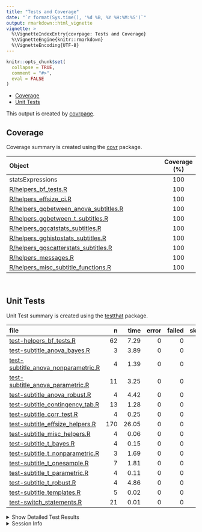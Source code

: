 ```yaml
---
title: "Tests and Coverage"
date: "`r format(Sys.time(), '%d %B, %Y %H:%M:%S')`"
output: rmarkdown::html_vignette
vignette: >
  %\VignetteIndexEntry{covrpage: Tests and Coverage}
  %\VignetteEngine{knitr::rmarkdown}
  %\VignetteEncoding{UTF-8}
---
```

  
```r
knitr::opts_chunk$set(
  collapse = TRUE,
  comment = "#>",
  eval = FALSE
)
```

<!--- Placeholder for tests/README.md Do Not Edit--->
  - [Coverage](#coverage)
  - [Unit Tests](#unit-tests)

This output is created by
[covrpage](https://github.com/metrumresearchgroup/covrpage).

## Coverage

Coverage summary is created using the
[covr](https://github.com/r-lib/covr) package.

| Object                                                                               | Coverage (%) |
| :----------------------------------------------------------------------------------- | :----------: |
| statsExpressions                                                                     |     100      |
| [R/helpers\_bf\_tests.R](https://github.com/IndrajeetPatil/statsExpressions/tree/master/R/helpers_bf_tests.R)                                    |     100      |
| [R/helpers\_effsize\_ci.R](https://github.com/IndrajeetPatil/statsExpressions/tree/master/R/helpers_effsize_ci.R)                                |     100      |
| [R/helpers\_ggbetween\_anova\_subtitles.R](https://github.com/IndrajeetPatil/statsExpressions/tree/master/R/helpers_ggbetween_anova_subtitles.R) |     100      |
| [R/helpers\_ggbetween\_t\_subtitles.R](https://github.com/IndrajeetPatil/statsExpressions/tree/master/R/helpers_ggbetween_t_subtitles.R)         |     100      |
| [R/helpers\_ggcatstats\_subtitles.R](https://github.com/IndrajeetPatil/statsExpressions/tree/master/R/helpers_ggcatstats_subtitles.R)            |     100      |
| [R/helpers\_gghistostats\_subtitles.R](https://github.com/IndrajeetPatil/statsExpressions/tree/master/R/helpers_gghistostats_subtitles.R)        |     100      |
| [R/helpers\_ggscatterstats\_subtitles.R](https://github.com/IndrajeetPatil/statsExpressions/tree/master/R/helpers_ggscatterstats_subtitles.R)    |     100      |
| [R/helpers\_messages.R](https://github.com/IndrajeetPatil/statsExpressions/tree/master/R/helpers_messages.R)                                     |     100      |
| [R/helpers\_misc\_subtitle\_functions.R](https://github.com/IndrajeetPatil/statsExpressions/tree/master/R/helpers_misc_subtitle_functions.R)     |     100      |

<br>

## Unit Tests

Unit Test summary is created using the
[testthat](https://github.com/r-lib/testthat) package.

| file                                                                                  |   n |  time | error | failed | skipped | warning |
| :------------------------------------------------------------------------------------ | --: | ----: | ----: | -----: | ------: | ------: |
| [test-helpers\_bf\_tests.R](https://github.com/IndrajeetPatil/statsExpressions/tree/master/tests/testthat/test-helpers_bf_tests.R)                         |  62 |  7.29 |     0 |      0 |       0 |       0 |
| [test-subtitle\_anova\_bayes.R](https://github.com/IndrajeetPatil/statsExpressions/tree/master/tests/testthat/test-subtitle_anova_bayes.R)                 |   3 |  3.89 |     0 |      0 |       0 |       0 |
| [test-subtitle\_anova\_nonparametric.R](https://github.com/IndrajeetPatil/statsExpressions/tree/master/tests/testthat/test-subtitle_anova_nonparametric.R) |   4 |  1.39 |     0 |      0 |       0 |       0 |
| [test-subtitle\_anova\_parametric.R](https://github.com/IndrajeetPatil/statsExpressions/tree/master/tests/testthat/test-subtitle_anova_parametric.R)       |  11 |  3.25 |     0 |      0 |       0 |       0 |
| [test-subtitle\_anova\_robust.R](https://github.com/IndrajeetPatil/statsExpressions/tree/master/tests/testthat/test-subtitle_anova_robust.R)               |   4 |  4.42 |     0 |      0 |       0 |       0 |
| [test-subtitle\_contingency\_tab.R](https://github.com/IndrajeetPatil/statsExpressions/tree/master/tests/testthat/test-subtitle_contingency_tab.R)         |  13 |  1.28 |     0 |      0 |       0 |       0 |
| [test-subtitle\_corr\_test.R](https://github.com/IndrajeetPatil/statsExpressions/tree/master/tests/testthat/test-subtitle_corr_test.R)                     |   4 |  0.25 |     0 |      0 |       0 |       0 |
| [test-subtitle\_effsize\_helpers.R](https://github.com/IndrajeetPatil/statsExpressions/tree/master/tests/testthat/test-subtitle_effsize_helpers.R)         | 170 | 26.05 |     0 |      0 |       0 |       0 |
| [test-subtitle\_misc\_helpers.R](https://github.com/IndrajeetPatil/statsExpressions/tree/master/tests/testthat/test-subtitle_misc_helpers.R)               |   4 |  0.06 |     0 |      0 |       0 |       0 |
| [test-subtitle\_t\_bayes.R](https://github.com/IndrajeetPatil/statsExpressions/tree/master/tests/testthat/test-subtitle_t_bayes.R)                         |   4 |  0.15 |     0 |      0 |       0 |       0 |
| [test-subtitle\_t\_nonparametric.R](https://github.com/IndrajeetPatil/statsExpressions/tree/master/tests/testthat/test-subtitle_t_nonparametric.R)         |   3 |  1.69 |     0 |      0 |       0 |       0 |
| [test-subtitle\_t\_onesample.R](https://github.com/IndrajeetPatil/statsExpressions/tree/master/tests/testthat/test-subtitle_t_onesample.R)                 |   7 |  1.81 |     0 |      0 |       0 |       0 |
| [test-subtitle\_t\_parametric.R](https://github.com/IndrajeetPatil/statsExpressions/tree/master/tests/testthat/test-subtitle_t_parametric.R)               |   4 |  0.11 |     0 |      0 |       0 |       0 |
| [test-subtitle\_t\_robust.R](https://github.com/IndrajeetPatil/statsExpressions/tree/master/tests/testthat/test-subtitle_t_robust.R)                       |   4 |  4.86 |     0 |      0 |       0 |       0 |
| [test-subtitle\_templates.R](https://github.com/IndrajeetPatil/statsExpressions/tree/master/tests/testthat/test-subtitle_templates.R)                      |   5 |  0.02 |     0 |      0 |       0 |       0 |
| [test-switch\_statements.R](https://github.com/IndrajeetPatil/statsExpressions/tree/master/tests/testthat/test-switch_statements.R)                        |  21 |  0.01 |     0 |      0 |       0 |       0 |

<details closed>

<summary> Show Detailed Test Results </summary>

| file                                                                                       | context                                        | test                                                                  | status |  n |  time |
| :----------------------------------------------------------------------------------------- | :--------------------------------------------- | :-------------------------------------------------------------------- | :----- | -: | ----: |
| [test-helpers\_bf\_tests.R](https://github.com/IndrajeetPatil/statsExpressions/tree/master/tests/testthat/test-helpers_bf_tests.R#L20)                          | helpers\_bf\_tests                             | bayes factor (correlation)                                            | PASS   |  5 |  0.02 |
| [test-helpers\_bf\_tests.R](https://github.com/IndrajeetPatil/statsExpressions/tree/master/tests/testthat/test-helpers_bf_tests.R#L57)                          | helpers\_bf\_tests                             | bayes factor (independent samples t-test)                             | PASS   |  6 |  0.06 |
| [test-helpers\_bf\_tests.R](https://github.com/IndrajeetPatil/statsExpressions/tree/master/tests/testthat/test-helpers_bf_tests.R#L103)                         | helpers\_bf\_tests                             | bayes factor (paired t-test)                                          | PASS   |  7 |  0.07 |
| [test-helpers\_bf\_tests.R](https://github.com/IndrajeetPatil/statsExpressions/tree/master/tests/testthat/test-helpers_bf_tests.R#L144)                         | helpers\_bf\_tests                             | bayes factor (one sample t-test)                                      | PASS   |  7 |  0.12 |
| [test-helpers\_bf\_tests.R](https://github.com/IndrajeetPatil/statsExpressions/tree/master/tests/testthat/test-helpers_bf_tests.R#L210)                         | helpers\_bf\_tests                             | bayes factor (between-subjects - anova)                               | PASS   |  9 |  0.14 |
| [test-helpers\_bf\_tests.R](https://github.com/IndrajeetPatil/statsExpressions/tree/master/tests/testthat/test-helpers_bf_tests.R#L318)                         | helpers\_bf\_tests                             | bayes factor (within-subjects - anova)                                | PASS   |  9 |  1.24 |
| [test-helpers\_bf\_tests.R](https://github.com/IndrajeetPatil/statsExpressions/tree/master/tests/testthat/test-helpers_bf_tests.R#L383)                         | helpers\_bf\_tests                             | bayes factor (proportion test)                                        | PASS   |  6 |  5.50 |
| [test-helpers\_bf\_tests.R](https://github.com/IndrajeetPatil/statsExpressions/tree/master/tests/testthat/test-helpers_bf_tests.R#L477)                         | helpers\_bf\_tests                             | bayes factor (contingency tab)                                        | PASS   | 10 |  0.12 |
| [test-helpers\_bf\_tests.R](https://github.com/IndrajeetPatil/statsExpressions/tree/master/tests/testthat/test-helpers_bf_tests.R#L553)                         | helpers\_bf\_tests                             | bayes factor caption maker check                                      | PASS   |  1 |  0.00 |
| [test-helpers\_bf\_tests.R](https://github.com/IndrajeetPatil/statsExpressions/tree/master/tests/testthat/test-helpers_bf_tests.R#L583_L601)                    | helpers\_bf\_tests                             | bayes factor caption maker check                                      | PASS   |  2 |  0.02 |
| [test-subtitle\_anova\_bayes.R](https://github.com/IndrajeetPatil/statsExpressions/tree/master/tests/testthat/test-subtitle_anova_bayes.R#L39)                  | subtitle\_anova\_bayes                         | subtitle\_anova\_bayes works (between-subjects)                       | PASS   |  1 |  0.04 |
| [test-subtitle\_anova\_bayes.R](https://github.com/IndrajeetPatil/statsExpressions/tree/master/tests/testthat/test-subtitle_anova_bayes.R#L79)                  | subtitle\_anova\_bayes                         | subtitle\_anova\_bayes works (within-subjects)                        | PASS   |  1 |  0.41 |
| [test-subtitle\_anova\_bayes.R](https://github.com/IndrajeetPatil/statsExpressions/tree/master/tests/testthat/test-subtitle_anova_bayes.R#L119)                 | subtitle\_anova\_bayes                         | subtitle\_anova\_bayes works (within-subjects) - with NA              | PASS   |  1 |  3.44 |
| [test-subtitle\_anova\_nonparametric.R](https://github.com/IndrajeetPatil/statsExpressions/tree/master/tests/testthat/test-subtitle_anova_nonparametric.R#L56)  | subtitle\_anova\_nonparametric                 | between-subjects - data with and without NAs                          | PASS   |  2 |  0.52 |
| [test-subtitle\_anova\_nonparametric.R](https://github.com/IndrajeetPatil/statsExpressions/tree/master/tests/testthat/test-subtitle_anova_nonparametric.R#L162) | subtitle\_anova\_nonparametric                 | within-subjects - data with and without NAs                           | PASS   |  2 |  0.87 |
| [test-subtitle\_anova\_parametric.R](https://github.com/IndrajeetPatil/statsExpressions/tree/master/tests/testthat/test-subtitle_anova_parametric.R#L58)        | subtitle\_anova\_parametric - between-subjects | parametric anova subtitles work (without NAs)                         | PASS   |  1 |  0.05 |
| [test-subtitle\_anova\_parametric.R](https://github.com/IndrajeetPatil/statsExpressions/tree/master/tests/testthat/test-subtitle_anova_parametric.R#L131)       | subtitle\_anova\_parametric - between-subjects | parametric anova subtitles work (with NAs)                            | PASS   |  1 |  0.78 |
| [test-subtitle\_anova\_parametric.R](https://github.com/IndrajeetPatil/statsExpressions/tree/master/tests/testthat/test-subtitle_anova_parametric.R#L190)       | subtitle\_anova\_parametric - between-subjects | parametric anova subtitles with partial omega-squared                 | PASS   |  1 |  0.12 |
| [test-subtitle\_anova\_parametric.R](https://github.com/IndrajeetPatil/statsExpressions/tree/master/tests/testthat/test-subtitle_anova_parametric.R#L250)       | subtitle\_anova\_parametric - between-subjects | parametric anova subtitles with partial eta-squared and data with NAs | PASS   |  1 |  0.05 |
| [test-subtitle\_anova\_parametric.R](https://github.com/IndrajeetPatil/statsExpressions/tree/master/tests/testthat/test-subtitle_anova_parametric.R#L361)       | subtitle\_anova\_parametric - between-subjects | parametric anova subtitles with partial eta-squared and data with NAs | PASS   |  2 |  0.20 |
| [test-subtitle\_anova\_parametric.R](https://github.com/IndrajeetPatil/statsExpressions/tree/master/tests/testthat/test-subtitle_anova_parametric.R#L426)       | subtitle\_anova\_parametric - within-subjects  | parametric anova subtitles work (without NAs)                         | PASS   |  1 |  0.74 |
| [test-subtitle\_anova\_parametric.R](https://github.com/IndrajeetPatil/statsExpressions/tree/master/tests/testthat/test-subtitle_anova_parametric.R#L486)       | subtitle\_anova\_parametric - within-subjects  | parametric anova subtitles work (with NAs)                            | PASS   |  2 |  0.39 |
| [test-subtitle\_anova\_parametric.R](https://github.com/IndrajeetPatil/statsExpressions/tree/master/tests/testthat/test-subtitle_anova_parametric.R#L597)       | subtitle\_anova\_parametric - within-subjects  | parametric anova subtitles work (catch bad data)                      | PASS   |  1 |  0.75 |
| [test-subtitle\_anova\_parametric.R](https://github.com/IndrajeetPatil/statsExpressions/tree/master/tests/testthat/test-subtitle_anova_parametric.R#L674_L704)  | subtitle\_anova\_parametric - within-subjects  | checking warning message when too few obs                             | PASS   |  1 |  0.17 |
| [test-subtitle\_anova\_robust.R](https://github.com/IndrajeetPatil/statsExpressions/tree/master/tests/testthat/test-subtitle_anova_robust.R#L58)                | subtitle\_anova\_robust                        | subtitle\_anova\_robust works - between-subjects                      | PASS   |  2 |  4.33 |
| [test-subtitle\_anova\_robust.R](https://github.com/IndrajeetPatil/statsExpressions/tree/master/tests/testthat/test-subtitle_anova_robust.R#L155)               | subtitle\_anova\_robust                        | subtitle\_anova\_robust works - within-subjects                       | PASS   |  2 |  0.09 |
| [test-subtitle\_contingency\_tab.R](https://github.com/IndrajeetPatil/statsExpressions/tree/master/tests/testthat/test-subtitle_contingency_tab.R#L60)          | subtitle\_contingency\_tab                     | subtitle\_contingency\_tab works - data without NAs                   | PASS   |  2 |  0.53 |
| [test-subtitle\_contingency\_tab.R](https://github.com/IndrajeetPatil/statsExpressions/tree/master/tests/testthat/test-subtitle_contingency_tab.R#L176)         | subtitle\_contingency\_tab                     | subtitle\_contingency\_tab works - data with NAs                      | PASS   |  1 |  0.05 |
| [test-subtitle\_contingency\_tab.R](https://github.com/IndrajeetPatil/statsExpressions/tree/master/tests/testthat/test-subtitle_contingency_tab.R#L260)         | subtitle\_contingency\_tab\_paired             | paired subtitle\_contingency\_tab works - counts data without NAs     | PASS   |  1 |  0.12 |
| [test-subtitle\_contingency\_tab.R](https://github.com/IndrajeetPatil/statsExpressions/tree/master/tests/testthat/test-subtitle_contingency_tab.R#L359)         | subtitle\_contingency\_tab\_paired             | paired subtitle\_contingency\_tab works - with NAs                    | PASS   |  1 |  0.10 |
| [test-subtitle\_contingency\_tab.R](https://github.com/IndrajeetPatil/statsExpressions/tree/master/tests/testthat/test-subtitle_contingency_tab.R#L442)         | subtitle\_contingency\_tab\_paired             | paired data 4-by-4                                                    | PASS   |  1 |  0.08 |
| [test-subtitle\_contingency\_tab.R](https://github.com/IndrajeetPatil/statsExpressions/tree/master/tests/testthat/test-subtitle_contingency_tab.R#L502)         | subtitle\_contingency\_tab\_gof                | Goodness of Fit subtitle\_contingency\_tab works without counts       | PASS   |  2 |  0.18 |
| [test-subtitle\_contingency\_tab.R](https://github.com/IndrajeetPatil/statsExpressions/tree/master/tests/testthat/test-subtitle_contingency_tab.R#L599)         | subtitle\_contingency\_tab\_gof                | Goodness of Fit subtitle\_contingency\_tab works with counts          | PASS   |  1 |  0.11 |
| [test-subtitle\_contingency\_tab.R](https://github.com/IndrajeetPatil/statsExpressions/tree/master/tests/testthat/test-subtitle_contingency_tab.R#L653)         | subtitle\_contingency\_tab\_gof                | works with dataframes with NAs and with ratio                         | PASS   |  1 |  0.06 |
| [test-subtitle\_contingency\_tab.R](https://github.com/IndrajeetPatil/statsExpressions/tree/master/tests/testthat/test-subtitle_contingency_tab.R#L668_L671)    | subtitle\_contingency\_tab\_gof                | works even in edge cases                                              | PASS   |  3 |  0.05 |
| [test-subtitle\_corr\_test.R](https://github.com/IndrajeetPatil/statsExpressions/tree/master/tests/testthat/test-subtitle_corr_test.R#L54)                      | subtitle\_corr\_test                           | subtitle\_corr\_test works - nonparametric                            | PASS   |  1 |  0.15 |
| [test-subtitle\_corr\_test.R](https://github.com/IndrajeetPatil/statsExpressions/tree/master/tests/testthat/test-subtitle_corr_test.R#L112)                     | subtitle\_corr\_test                           | subtitle\_corr\_test works - parametric                               | PASS   |  1 |  0.00 |
| [test-subtitle\_corr\_test.R](https://github.com/IndrajeetPatil/statsExpressions/tree/master/tests/testthat/test-subtitle_corr_test.R#L169)                     | subtitle\_corr\_test                           | subtitle\_corr\_test works - robust                                   | PASS   |  1 |  0.05 |
| [test-subtitle\_corr\_test.R](https://github.com/IndrajeetPatil/statsExpressions/tree/master/tests/testthat/test-subtitle_corr_test.R#L211)                     | subtitle\_corr\_test                           | subtitle\_corr\_test works - bayes                                    | PASS   |  1 |  0.05 |
| [test-subtitle\_effsize\_helpers.R](https://github.com/IndrajeetPatil/statsExpressions/tree/master/tests/testthat/test-subtitle_effsize_helpers.R#L11)          | effsize\_t\_parametric                         | effsize works for Cohen’s d and Hedge’s g (between - without NA)      | PASS   | 29 |  0.05 |
| [test-subtitle\_effsize\_helpers.R](https://github.com/IndrajeetPatil/statsExpressions/tree/master/tests/testthat/test-subtitle_effsize_helpers.R#L181_L184)    | effsize\_t\_parametric                         | effsize works for Cohen’s d and Hedge’s g (between - with NA)         | PASS   | 24 |  0.05 |
| [test-subtitle\_effsize\_helpers.R](https://github.com/IndrajeetPatil/statsExpressions/tree/master/tests/testthat/test-subtitle_effsize_helpers.R#L329_L335)    | effsize\_t\_parametric                         | effsize works for Cohen’s d and Hedge’s g (within - without NA)       | PASS   | 26 |  0.04 |
| [test-subtitle\_effsize\_helpers.R](https://github.com/IndrajeetPatil/statsExpressions/tree/master/tests/testthat/test-subtitle_effsize_helpers.R#L534_L543)    | effsize\_t\_parametric                         | effsize works for Cohen’s d and Hedge’s g (within - with NA)          | PASS   | 23 |  0.05 |
| [test-subtitle\_effsize\_helpers.R](https://github.com/IndrajeetPatil/statsExpressions/tree/master/tests/testthat/test-subtitle_effsize_helpers.R#L756)         | effsize\_t\_parametric                         | effsize works for one sample test                                     | PASS   | 14 |  0.03 |
| [test-subtitle\_effsize\_helpers.R](https://github.com/IndrajeetPatil/statsExpressions/tree/master/tests/testthat/test-subtitle_effsize_helpers.R#L827)         | t1way\_ci                                      | t1way\_ci works                                                       | PASS   | 13 | 23.35 |
| [test-subtitle\_effsize\_helpers.R](https://github.com/IndrajeetPatil/statsExpressions/tree/master/tests/testthat/test-subtitle_effsize_helpers.R#L1006)        | test\_yuend\_ci                                | Yuen’s test on trimmed means for dependent samples works              | PASS   | 18 |  1.93 |
| [test-subtitle\_effsize\_helpers.R](https://github.com/IndrajeetPatil/statsExpressions/tree/master/tests/testthat/test-subtitle_effsize_helpers.R#L1096)        | robcor\_ci                                     | robcor\_ci works                                                      | PASS   | 23 |  0.55 |
| [test-subtitle\_misc\_helpers.R](https://github.com/IndrajeetPatil/statsExpressions/tree/master/tests/testthat/test-subtitle_misc_helpers.R#L27)                | long\_to\_wide\_converter                      | long\_to\_wide\_converter works                                       | PASS   |  4 |  0.06 |
| [test-subtitle\_t\_bayes.R](https://github.com/IndrajeetPatil/statsExpressions/tree/master/tests/testthat/test-subtitle_t_bayes.R#L42)                          | subtitle\_t\_bayes                             | subtitle\_t\_bayes works - between-subjects design                    | PASS   |  1 |  0.03 |
| [test-subtitle\_t\_bayes.R](https://github.com/IndrajeetPatil/statsExpressions/tree/master/tests/testthat/test-subtitle_t_bayes.R#L83)                          | subtitle\_t\_bayes                             | subtitle\_t\_bayes works - between-subjects design - with NA          | PASS   |  1 |  0.03 |
| [test-subtitle\_t\_bayes.R](https://github.com/IndrajeetPatil/statsExpressions/tree/master/tests/testthat/test-subtitle_t_bayes.R#L160)                         | subtitle\_t\_bayes                             | subtitle\_t\_bayes\_paired works - within-subjects design             | PASS   |  1 |  0.05 |
| [test-subtitle\_t\_bayes.R](https://github.com/IndrajeetPatil/statsExpressions/tree/master/tests/testthat/test-subtitle_t_bayes.R#L199)                         | subtitle\_t\_bayes                             | subtitle\_t\_bayes\_paired works - within-subjects design - with NA   | PASS   |  1 |  0.04 |
| [test-subtitle\_t\_nonparametric.R](https://github.com/IndrajeetPatil/statsExpressions/tree/master/tests/testthat/test-subtitle_t_nonparametric.R#L51)          | subtitle\_mann\_nonparametric                  | subtitle\_mann\_nonparametric works - between-subjects design         | PASS   |  1 |  1.23 |
| [test-subtitle\_t\_nonparametric.R](https://github.com/IndrajeetPatil/statsExpressions/tree/master/tests/testthat/test-subtitle_t_nonparametric.R#L97_L101)     | subtitle\_mann\_nonparametric                  | subtitle\_mann\_nonparametric works - within-subjects design          | PASS   |  2 |  0.46 |
| [test-subtitle\_t\_onesample.R](https://github.com/IndrajeetPatil/statsExpressions/tree/master/tests/testthat/test-subtitle_t_onesample.R#L199)                 | subtitle\_t\_onesample                         | subtitle\_t\_onesample parametric works                               | PASS   |  4 |  0.06 |
| [test-subtitle\_t\_onesample.R](https://github.com/IndrajeetPatil/statsExpressions/tree/master/tests/testthat/test-subtitle_t_onesample.R#L256)                 | subtitle\_t\_onesample                         | subtitle\_t\_onesample non-parametric works                           | PASS   |  1 |  1.67 |
| [test-subtitle\_t\_onesample.R](https://github.com/IndrajeetPatil/statsExpressions/tree/master/tests/testthat/test-subtitle_t_onesample.R#L306)                 | subtitle\_t\_onesample                         | subtitle\_t\_onesample robust works                                   | PASS   |  1 |  0.05 |
| [test-subtitle\_t\_onesample.R](https://github.com/IndrajeetPatil/statsExpressions/tree/master/tests/testthat/test-subtitle_t_onesample.R#L347)                 | subtitle\_t\_onesample                         | subtitle\_t\_onesample bayes factor works                             | PASS   |  1 |  0.03 |
| [test-subtitle\_t\_parametric.R](https://github.com/IndrajeetPatil/statsExpressions/tree/master/tests/testthat/test-subtitle_t_parametric.R#L61)                | subtitle\_t\_parametric                        | parametric t-test works (between-subjects without NAs)                | PASS   |  1 |  0.02 |
| [test-subtitle\_t\_parametric.R](https://github.com/IndrajeetPatil/statsExpressions/tree/master/tests/testthat/test-subtitle_t_parametric.R#L125)               | subtitle\_t\_parametric                        | parametric t-test works (between-subjects with NAs)                   | PASS   |  1 |  0.01 |
| [test-subtitle\_t\_parametric.R](https://github.com/IndrajeetPatil/statsExpressions/tree/master/tests/testthat/test-subtitle_t_parametric.R#L183)               | subtitle\_t\_parametric                        | parametric t-test works (within-subjects without NAs)                 | PASS   |  1 |  0.05 |
| [test-subtitle\_t\_parametric.R](https://github.com/IndrajeetPatil/statsExpressions/tree/master/tests/testthat/test-subtitle_t_parametric.R#L239)               | subtitle\_t\_parametric                        | parametric t-test works (within-subjects with NAs)                    | PASS   |  1 |  0.03 |
| [test-subtitle\_t\_robust.R](https://github.com/IndrajeetPatil/statsExpressions/tree/master/tests/testthat/test-subtitle_t_robust.R#L54)                        | subtitle\_t\_robust                            | subtitle\_t\_robust - within-subjects - without NAs                   | PASS   |  2 |  2.71 |
| [test-subtitle\_t\_robust.R](https://github.com/IndrajeetPatil/statsExpressions/tree/master/tests/testthat/test-subtitle_t_robust.R#L128)                       | subtitle\_t\_robust                            | subtitle\_t\_robust - within-subjects - with NAs                      | PASS   |  1 |  1.37 |
| [test-subtitle\_t\_robust.R](https://github.com/IndrajeetPatil/statsExpressions/tree/master/tests/testthat/test-subtitle_t_robust.R#L183)                       | subtitle\_t\_robust                            | subtitle\_t\_robust - between-subjects - without NAs                  | PASS   |  1 |  0.78 |
| [test-subtitle\_templates.R](https://github.com/IndrajeetPatil/statsExpressions/tree/master/tests/testthat/test-subtitle_templates.R#L57)                       | subtitle\_templates                            | checking if subtitle template works without any parameter             | PASS   |  1 |  0.00 |
| [test-subtitle\_templates.R](https://github.com/IndrajeetPatil/statsExpressions/tree/master/tests/testthat/test-subtitle_templates.R#L117)                      | subtitle\_templates                            | checking if subtitle template works with a single parameter           | PASS   |  2 |  0.02 |
| [test-subtitle\_templates.R](https://github.com/IndrajeetPatil/statsExpressions/tree/master/tests/testthat/test-subtitle_templates.R#L198)                      | subtitle\_templates                            | checking if subtitle template works with two parameters               | PASS   |  2 |  0.00 |
| [test-switch\_statements.R](https://github.com/IndrajeetPatil/statsExpressions/tree/master/tests/testthat/test-switch_statements.R#L8)                          | switch statements                              | switch for effct size type works                                      | PASS   | 13 |  0.01 |
| [test-switch\_statements.R](https://github.com/IndrajeetPatil/statsExpressions/tree/master/tests/testthat/test-switch_statements.R#L30)                         | switch statements                              | switch for stats type works                                           | PASS   |  8 |  0.00 |

</details>

<details>

<summary> Session Info </summary>

| Field    | Value                            |
| :------- | :------------------------------- |
| Version  | R version 3.6.1 (2019-07-05)     |
| Platform | x86\_64-w64-mingw32/x64 (64-bit) |
| Running  | Windows 10 x64 (build 16299)     |
| Language | English\_United States           |
| Timezone | America/New\_York                |

| Package  | Version |
| :------- | :------ |
| testthat | 2.2.1   |
| covr     | 3.3.0   |
| covrpage | 0.0.70  |

</details>

<!--- Final Status : pass --->
